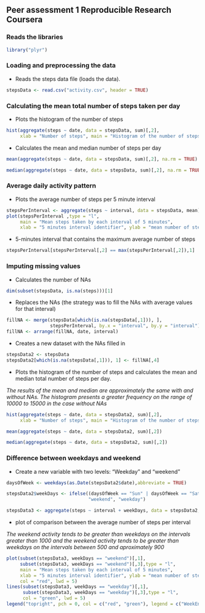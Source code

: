 ## Peer assessment 1 Reproducible Research Coursera

### Reads the libraries

```r
library("plyr")
```

### Loading and preprocessing the data

* Reads the steps data file (loads the data). 

```r
stepsData <- read.csv("activity.csv", header = TRUE)
```

### Calculating the mean total number of steps taken per day

* Plots the histogram of the number of steps
```r
hist(aggregate(steps ~ date, data = stepsData, sum)[,2],
     xlab = "Number of steps", main = "Histogram of the number of steps")
```

* Calculates the mean and median number of steps per day

```r
mean(aggregate(steps ~ date, data = stepsData, sum)[,2], na.rm = TRUE)
```

```r
median(aggregate(steps ~ date, data = stepsData, sum)[,2], na.rm = TRUE)
```

### Average daily activity pattern

* Plots the average number of steps per 5 minute interval

```r
stepsPerInterval <- aggregate(steps ~ interval, data = stepsData, mean)
plot(stepsPerInterval ,type = "l",
     main = "Mean steps taken by each interval of 5 minutes", 
     xlab = "5 minutes interval identifier", ylab = "mean number of steps")
```

* 5-minutes interval that contains the maximum average number of steps
```r
stepsPerInterval[stepsPerInterval[,2] == max(stepsPerInterval[,2]),1]
```

### Imputing missing values

* Calculates the number of NAs
```r
dim(subset(stepsData, is.na(steps)))[1]
```

* Replaces the NAs (the strategy was to fill the NAs with average values for that interval)
```r
fillNA <- merge(stepsData[which(is.na(stepsData[,1])), ], 
                stepsPerInterval, by.x = "interval", by.y = "interval")
fillNA <- arrange(fillNA, date, interval)
```

* Creates a new dataset with the NAs filled in

```r
stepsData2 <- stepsData
stepsData2[which(is.na(stepsData[,1])), 1] <- fillNA[,4]
```

* Plots the histogram of the number of steps and calculates the 
mean and median total number of steps per day.

*The results of the mean and median are approximately the same with and without NAs.*
*The histogram presents a greater frequency on the range of 10000 to 15000 in the case without NAs*

 
```r
hist(aggregate(steps ~ date, data = stepsData2, sum)[,2],
     xlab = "Number of steps", main = "Histogram of the number of steps")
```

```r
mean(aggregate(steps ~ date, data = stepsData2, sum)[,2])
```

```r
median(aggregate(steps ~ date, data = stepsData2, sum)[,2])
```

### Difference between weekdays and weekend

* Create a new variable with two levels: "Weekday" and "weekend"

```r
daysOfWeek <- weekdays(as.Date(stepsData2$date),abbreviate = TRUE)

stepsData2$weekDays <- ifelse((daysOfWeek == "Sun" | daysOfWeek == "Sat"),
                              "weekend", "weekday")

stepsData3 <- aggregate(steps ~ interval + weekDays, data = stepsData2, mean)
```

* plot of comparison between the average number of steps per interval

*The weekend activity tends to be greater than weekdays on the intervals greater than 1000 and the weekend activity tends to be greater than weekdays on the intervals between 500 and aproximately 900*

```r
plot(subset(stepsData3, weekDays == "weekend")[,1],
     subset(stepsData3, weekDays == "weekend")[,3],type = "l",
     main = "Mean steps taken by each interval of 5 minutes", 
     xlab = "5 minutes interval identifier", ylab = "mean number of steps",
     col = "red", lwd = 5)
lines(subset(stepsData3, weekDays == "weekday")[,1],
      subset(stepsData3, weekDays == "weekday")[,3],type = "l",
      col = "green", lwd = 5)
legend("topright", pch = 0, col = c("red", "green"), legend = c("WeekEnd","WeekDay"))
```


